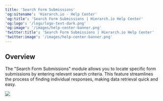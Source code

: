 ```yaml
---
title: 'Search Form Submissions'
'og:sitename': 'Hierarch.io - Help Center'
'og:title': 'Search Form Submissions | Hierarch.io Help Center'
'og:logo': '/logo/logo-text-dark.png'
'og:image': '/images/help-center-banner.png'
'twitter:title': 'Search Form Submissions | Hierarch.io Help Center'
'twitter:image': '/images/help-center-banner.png'
---
```


## Overview

The "Search Form Submissions" module allows you to locate specific form submissions by entering relevant search criteria. This feature streamlines the process of finding individual responses, making data retrieval quick and easy.



![](/images/workflows/search_form_submissions001.png)